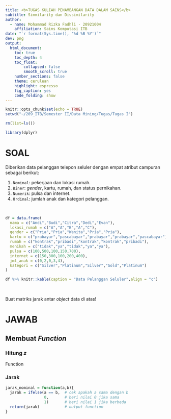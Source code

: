 ```yaml
---
title: <b>TUGAS KULIAH PENAMBANGAN DATA DALAM SAINS</b>
subtitle: Simmilarity dan Dissimilarity
author: 
  - name: Mohammad Rizka Fadhli - 20921004
    affiliation: Sains Komputasi ITB
date: "`r format(Sys.time(), '%d %B %Y')`"
dev: png
output:
  html_document:
    toc: true
    toc_depth: 4
    toc_float: 
        collapsed: false
        smooth_scroll: true
    number_sections: false
    theme: cerulean
    highlight: espresso
    fig_caption: yes
    code_folding: show
---
```


```r
knitr::opts_chunk$set(echo = TRUE)
setwd("~/209_ITB/Semester II/Data Mining/Tugas/Tugas I")

rm(list=ls())

library(dplyr)
```

# SOAL

Diberikan data pelanggan telepon seluler dengan empat atribut campuran sebagai berikut:

1. `Nominal`: pekerjaan dan lokasi rumah.
1. `Biner`: _gender_, kartu, rumah, dan status pernikahan.
1. `Numerik`: pulsa dan internet.
1. `Ordinal`: jumlah anak dan kategori pelanggan.

<br>

```r
df = data.frame(
  nama = c("Andi","Budi","Citra","Dedi","Evan"),
  lokasi_rumah = c("A","A","B","A","C"),
  gender = c("Pria","Pria","Wanita","Pria","Pria"),
  kartu = c("prabayar","pascabayar","prabayar","prabayar","pascabayar"),
  rumah = c("kontrak","pribadi","kontrak","kontrak","pribadi"),
  menikah = c("tidak","ya","tidak","ya","ya"),
  pulsa = c(100,500,100,150,700),
  internet = c(150,300,100,200,400),
  jml_anak = c(0,2,0,3,4),
  kategori = c("Silver","Platinum","Silver","Gold","Platinum")
)

df %>% knitr::kable(caption = "Data Pelanggan Seluler",align = "c")
```

<br>

Buat matriks jarak antar _object_ data di atas!

# JAWAB

## Membuat _Function_

### Hitung $z$

Function 

### Jarak

```r
jarak_nominal = function(a,b){
  jarak = ifelse(a == b,  # cek apakah a sama dengan b
                 0,       # beri nilai 0 jika sama
                 1)       # beri nilai 1 jika berbeda
  return(jarak)           # output function
}
```

